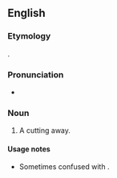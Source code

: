 {{also|abscisión}}
==English==

===Etymology===
{{der|en|la|abscisiō}}.

===Pronunciation===
* {{a|US}} {{IPA|/æbˈsɪ.ʒn̩/|lang=en}}

===Noun===
{{en-noun}}

# A cutting away. {{defdate|First attested around 1350 to 1470.}}

====Usage notes====
* Sometimes confused with {{m|en|abscission}}.